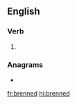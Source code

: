 ==English==

===Verb===
{{head|en|verb form}}

# {{en-past of|bren}}

===Anagrams===
* {{l|en|Brenden}}

[[fr:brenned]]
[[hi:brenned]]